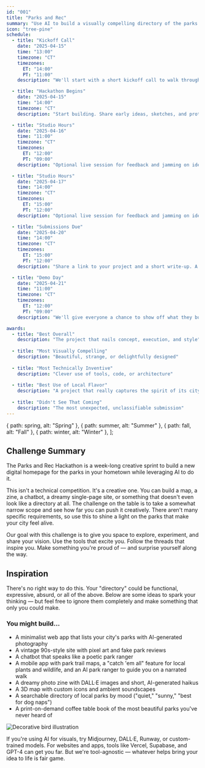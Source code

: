 ```yaml
---
id: "001"
title: "Parks and Rec"
summary: "Use AI to build a visually compelling directory of the parks in your hometown"
icon: "tree-pine"
schedule:
  - title: "Kickoff Call"
    date: "2025-04-15"
    time: "13:00"
    timezone: "CT"
    timezones:
      ET: "14:00"
      PT: "11:00"
    description: "We'll start with a short kickoff call to walk through the challenge, share ideas, and get inspired."

  - title: "Hackathon Begins"
    date: "2025-04-15"
    time: "14:00"
    timezone: "CT"
    description: "Start building. Share early ideas, sketches, and prototypes in Discord."

  - title: "Studio Hours"
    date: "2025-04-16"
    time: "11:00"
    timezone: "CT"
    timezones:
      ET: "12:00"
      PT: "09:00"
    description: "Optional live session for feedback and jamming on ideas."

  - title: "Studio Hours"
    date: "2025-04-17"
    time: "14:00"
    timezone: "CT"
    timezones:
      ET: "15:00"
      PT: "12:00"
    description: "Optional live session for feedback and jamming on ideas."

  - title: "Submissions Due"
    date: "2025-04-20"
    time: "14:00"
    timezone: "CT"
    timezones:
      ET: "15:00"
      PT: "12:00"
    description: "Share a link to your project and a short write-up. A submission form will be shared near the end of the hackathon."

  - title: "Demo Day"
    date: "2025-04-21"
    time: "11:00"
    timezone: "CT"
    timezones:
      ET: "12:00"
      PT: "09:00"
    description: "We'll give everyone a chance to show off what they built and announce the final awards."

awards:
  - title: "Best Overall"
    description: "The project that nails concept, execution, and style"
  
  - title: "Most Visually Compelling"
    description: "Beautiful, strange, or delightfully designed"
  
  - title: "Most Technically Inventive"
    description: "Clever use of tools, code, or architecture"
  
  - title: "Best Use of Local Flavor"
    description: "A project that really captures the spirit of its city and parks"
  
  - title: "Didn't See That Coming"
    description: "The most unexpected, unclassifiable submission"
---
```


  { path: spring, alt: "Spring" },
  { path: summer, alt: "Summer" },
  { path: fall, alt: "Fall" },
  { path: winter, alt: "Winter" },
];

## Challenge Summary

The Parks and Rec Hackathon is a week-long creative sprint to build a new digital homepage for the parks in your hometown while leveraging AI to do it.

This isn't a technical competition. It's a creative one. You can build a map, a zine, a chatbot, a dreamy single-page site, or something that doesn't even look like a directory at all. The challenge on the table is to take a somewhat narrow scope and see how far you can push it creatively. There aren't many specific requirements, so use this to shine a light on the parks that make your city feel alive.

Our goal with this challenge is to give you space to explore, experiment, and share your vision. Use the tools that excite you. Follow the threads that inspire you. Make something you're proud of — and surprise yourself along the way.

<ImageGallery images={seasonalImages} />

## Inspiration

There's no right way to do this. Your "directory" could be functional, expressive, absurd, or all of the above. Below are some ideas to spark your thinking — but feel free to ignore them completely and make something that only you could make.

### You might build…

<div class="md:grid md:grid-cols-2 md:gap-8 mb-12">
  <ul
    class="space-y-3 mb-8 md:mb-0 text-lg text-[#1C1C1C] dark:text-[#E5E5E5]"
  >
    <li class="flex items-start">
      <span
        >A minimalist web app that lists your city's parks with
        AI-generated photography</span>
    </li>
    <li class="flex items-start">
      <span
        >A vintage 90s-style site with pixel art and fake park reviews</span>
    </li>
    <li class="flex items-start">
      <span>A chatbot that speaks like a poetic park ranger</span>
    </li>
    <li class="flex items-start">
      <span>A mobile app with park trail maps, a "catch 'em all" feature for
        local plants and wildlife, and an AI park ranger to guide you on a
        narrated walk</span>
    </li>
    <li class="flex items-start">
      <span
        >A dreamy photo zine with DALL·E images and short, AI-generated
        haikus</span>
    </li>
    <li class="flex items-start">
      <span>A 3D map with custom icons and ambient soundscapes</span>
    </li>
    <li class="flex items-start">
      <span>A searchable directory of local parks by mood ("quiet," "sunny,"
        "best for dog naps")</span>
    </li>
    <li class="flex items-start">
      <span>A print-on-demand coffee table book of the most beautiful parks
        you've never heard of</span>
    </li>
  </ul>

  <div
    class="flex justify-center md:justify-start lg:justify-center md:items-start"
  >
    <Image
      src={birds}
      alt="Decorative bird illustration"
      class="w-full max-w-md h-auto object-contain"
    />
  </div>
</div>

If you're using AI for visuals, try Midjourney, DALL·E, Runway, or custom-trained models. For websites and apps, tools like Vercel, Supabase, and GPT-4 can get you far. But we're tool-agnostic — whatever helps bring your idea to life is fair game.
